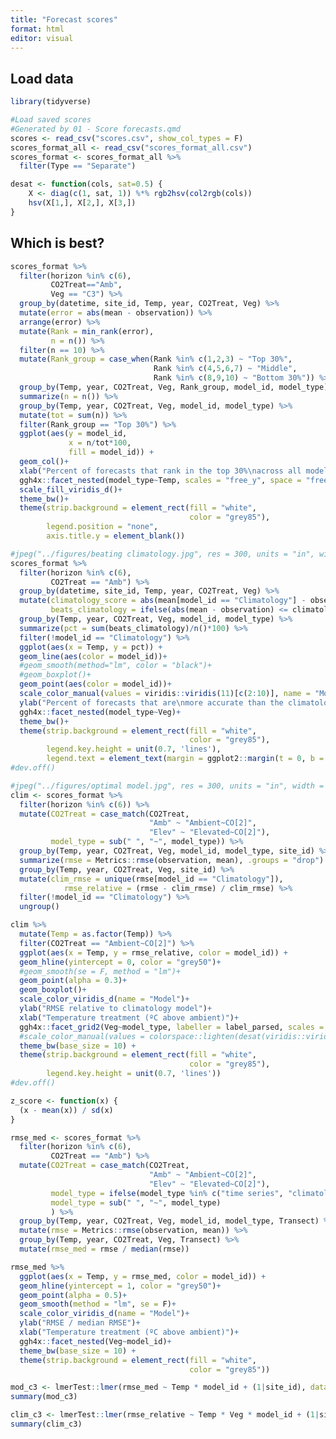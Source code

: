 ```yaml
---
title: "Forecast scores"
format: html
editor: visual
---
```


## Load data

```r
library(tidyverse)

#Load saved scores
#Generated by 01 - Score forecasts.qmd
scores <- read_csv("scores.csv", show_col_types = F)
scores_format_all <- read_csv("scores_format_all.csv")
scores_format <- scores_format_all %>%
  filter(Type == "Separate")

desat <- function(cols, sat=0.5) {
    X <- diag(c(1, sat, 1)) %*% rgb2hsv(col2rgb(cols))
    hsv(X[1,], X[2,], X[3,])
}
```

## Which is best?

```r
scores_format %>%
  filter(horizon %in% c(6),
         CO2Treat=="Amb",
         Veg == "C3") %>%
  group_by(datetime, site_id, Temp, year, CO2Treat, Veg) %>%
  mutate(error = abs(mean - observation)) %>%
  arrange(error) %>%
  mutate(Rank = min_rank(error),
         n = n()) %>%
  filter(n == 10) %>%
  mutate(Rank_group = case_when(Rank %in% c(1,2,3) ~ "Top 30%",
                                Rank %in% c(4,5,6,7) ~ "Middle",
                                Rank %in% c(8,9,10) ~ "Bottom 30%")) %>%
  group_by(Temp, year, CO2Treat, Veg, Rank_group, model_id, model_type) %>%
  summarize(n = n()) %>%
  group_by(Temp, year, CO2Treat, Veg, model_id, model_type) %>%
  mutate(tot = sum(n)) %>%
  filter(Rank_group == "Top 30%") %>%
  ggplot(aes(y = model_id, 
             x = n/tot*100, 
             fill = model_id)) +
  geom_col()+
  xlab("Percent of forecasts that rank in the top 30%\nacross all models by accuracy")+
  ggh4x::facet_nested(model_type~Temp, scales = "free_y", space = "free_y")+
  scale_fill_viridis_d()+
  theme_bw()+
  theme(strip.background = element_rect(fill = "white",
                                        color = "grey85"),
        legend.position = "none",
        axis.title.y = element_blank())

#jpeg("../figures/beating climatology.jpg", res = 300, units = "in", width = 5, height = 3)
scores_format %>%
  filter(horizon %in% c(6),
         CO2Treat == "Amb") %>%
  group_by(datetime, site_id, Temp, year, CO2Treat, Veg) %>%
  mutate(climatology_score = abs(mean[model_id == "Climatology"] - observation),
         beats_climatology = ifelse(abs(mean - observation) <= climatology_score, 1, 0)) %>%
  group_by(Temp, year, CO2Treat, Veg, model_id, model_type) %>%
  summarize(pct = sum(beats_climatology)/n()*100) %>%
  filter(!model_id == "Climatology") %>%
  ggplot(aes(x = Temp, y = pct)) +
  geom_line(aes(color = model_id))+
  #geom_smooth(method="lm", color = "black")+
  #geom_boxplot()+
  geom_point(aes(color = model_id))+
  scale_color_manual(values = viridis::viridis(11)[c(2:10)], name = "Model")+
  ylab("Percent of forecasts that are\nmore accurate than the climatology model")+
  ggh4x::facet_nested(model_type~Veg)+
  theme_bw()+
  theme(strip.background = element_rect(fill = "white",
                                        color = "grey85"),
        legend.key.height = unit(0.7, 'lines'),
        legend.text = element_text(margin = ggplot2::margin(t = 0, b = 0)),)
#dev.off()

#jpeg("../figures/optimal model.jpg", res = 300, units = "in", width = 5, height = 3)
clim <- scores_format %>%
  filter(horizon %in% c(6)) %>%
  mutate(CO2Treat = case_match(CO2Treat,
                               "Amb" ~ "Ambient~CO[2]",
                               "Elev" ~ "Elevated~CO[2]"),
         model_type = sub(" ", "~", model_type)) %>%
  group_by(Temp, year, CO2Treat, Veg, model_id, model_type, site_id) %>%
  summarize(rmse = Metrics::rmse(observation, mean), .groups = "drop") %>%
  group_by(Temp, year, CO2Treat, Veg, site_id) %>%
  mutate(clim_rmse = unique(rmse[model_id == "Climatology"]),
            rmse_relative = (rmse - clim_rmse) / clim_rmse) %>%
  filter(!model_id == "Climatology") %>%
  ungroup()

clim %>%
  mutate(Temp = as.factor(Temp)) %>%
  filter(CO2Treat == "Ambient~CO[2]") %>%
  ggplot(aes(x = Temp, y = rmse_relative, color = model_id)) +
  geom_hline(yintercept = 0, color = "grey50")+
  #geom_smooth(se = F, method = "lm")+
  geom_point(alpha = 0.3)+
  geom_boxplot()+
  scale_color_viridis_d(name = "Model")+
  ylab("RMSE relative to climatology model")+
  xlab("Temperature treatment (ºC above ambient)")+
  ggh4x::facet_grid2(Veg~model_type, labeller = label_parsed, scales = "free")+
  #scale_color_manual(values = colorspace::lighten(desat(viridis::viridis(10), 0.3), 0.6))+
  theme_bw(base_size = 10) +
  theme(strip.background = element_rect(fill = "white",
                                        color = "grey85"),
        legend.key.height = unit(0.7, 'lines'))
#dev.off()

z_score <- function(x) {
  (x - mean(x)) / sd(x)
}

rmse_med <- scores_format %>%
  filter(horizon %in% c(6),
         CO2Treat == "Amb") %>%
  mutate(CO2Treat = case_match(CO2Treat,
                               "Amb" ~ "Ambient~CO[2]",
                               "Elev" ~ "Elevated~CO[2]"),
         model_type = ifelse(model_type %in% c("time series", "climatology"), "empirical", model_type),
         model_type = sub(" ", "~", model_type)
         ) %>%
  group_by(Temp, year, CO2Treat, Veg, model_id, model_type, Transect) %>%
  mutate(rmse = Metrics::rmse(observation, mean)) %>%
  group_by(Temp, year, CO2Treat, Veg, Transect) %>%
  mutate(rmse_med = rmse / median(rmse))

rmse_med %>%
  ggplot(aes(x = Temp, y = rmse_med, color = model_id)) +
  geom_hline(yintercept = 1, color = "grey50")+
  geom_point(alpha = 0.5)+
  geom_smooth(method = "lm", se = F)+
  scale_color_viridis_d(name = "Model")+
  ylab("RMSE / median RMSE")+
  xlab("Temperature treatment (ºC above ambient)")+
  ggh4x::facet_nested(Veg~model_id)+
  theme_bw(base_size = 10) +
  theme(strip.background = element_rect(fill = "white",
                                        color = "grey85"))

mod_c3 <- lmerTest::lmer(rmse_med ~ Temp * model_id + (1|site_id), data = rmse_med %>% filter(Veg == "C3"))
summary(mod_c3)

clim_c3 <- lmerTest::lmer(rmse_relative ~ Temp * Veg * model_id + (1|site_id), data = clim %>% ungroup () %>% filter(CO2Treat == "Ambient~CO[2]"))
summary(clim_c3)
```
